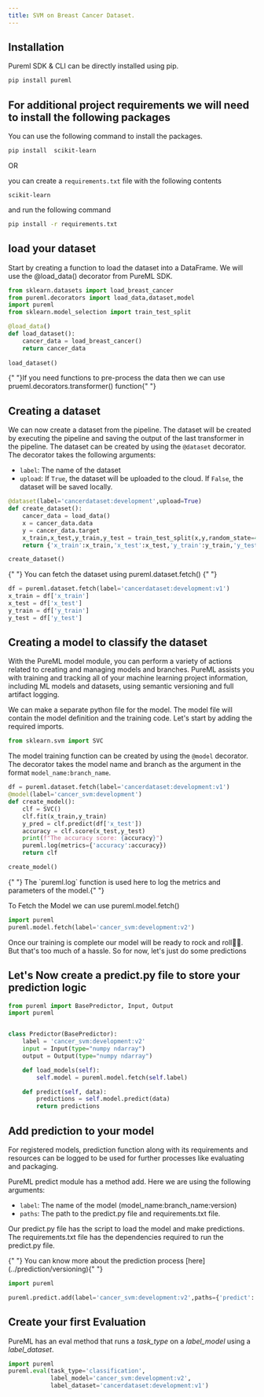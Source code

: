 ```yaml
---
title: SVM on Breast Cancer Dataset.
---
```


## Installation

Pureml SDK & CLI can be directly installed using pip.

```bash
pip install pureml
```

## For additional project requirements we will need to install the following packages

You can use the following command to install the packages.

```bash
pip install  scikit-learn 
```

OR

you can create a `requirements.txt` file with the following contents

```properties
scikit-learn
```

and run the following command

```bash
pip install -r requirements.txt
```

##  load your dataset

Start by creating a function to load the dataset into a DataFrame. We will use the @load_data() decorator from PureML SDK.

```python
from sklearn.datasets import load_breast_cancer
from pureml.decorators import load_data,dataset,model
import pureml
from sklearn.model_selection import train_test_split

@load_data()
def load_dataset():
    cancer_data = load_breast_cancer()
    return cancer_data
    
load_dataset()
```
<Note>
	{" "}If you need functions to pre-process the data then we can use prueml.decorators.transformer() function{" "}
</Note> 

## Creating a dataset

We can now create a dataset from the pipeline. The dataset will be created by executing the pipeline and saving the output of the last transformer in the pipeline. The dataset can be created by using the `@dataset` decorator. The decorator takes the following arguments:

- `label`: The name of the dataset
- `upload`: If `True`, the dataset will be uploaded to the cloud. If `False`, the dataset will be saved locally.

```python
@dataset(label='cancerdataset:development',upload=True)
def create_dataset():
    cancer_data = load_data()
    x = cancer_data.data
    y = cancer_data.target
    x_train,x_test,y_train,y_test = train_test_split(x,y,random_state=41)
    return {'x_train':x_train,'x_test':x_test,'y_train':y_train,'y_test':y_test}

create_dataset()
```
<Note> {" "} You can fetch the dataset using pureml.dataset.fetch() {" "}</Note>

```python
df = pureml.dataset.fetch(label='cancerdataset:development:v1')
x_train = df['x_train']
x_test = df['x_test']
y_train = df['y_train']
y_test = df['y_test']
```

## Creating a model to classify the dataset

With the PureML model module, you can perform a variety of actions related to creating and managing models and branches.
PureML assists you with training and tracking all of your machine learning project information, including ML models and datasets, using semantic versioning and full artifact logging.

We can make a separate python file for the model. The model file will contain the model definition and the training code.
Let's start by adding the required imports.

```python
from sklearn.svm import SVC
```

The model training function can be created by using the `@model` decorator. The decorator takes the model name and branch as the argument in the format `model_name:branch_name`.


```python
df = pureml.dataset.fetch(label='cancerdataset:development:v1')
@model(label='cancer_svm:development')
def create_model():
    clf = SVC()
    clf.fit(x_train,y_train)
    y_pred = clf.predict(df['x_test'])
    accuracy = clf.score(x_test,y_test)
    print(f"The accuracy score: {accuracy}")
    pureml.log(metrics={'accuracy':accuracy})
    return clf

create_model()
```
<Note>
	{" "}
	The `pureml.log` function is used here to log the metrics and parameters of the
	model.{" "}
</Note>

To Fetch the Model we can use pureml.model.fetch()

```python
import pureml
pureml.model.fetch(label='cancer_svm:development:v2')
```

Once our training is complete our model will be ready to rock and roll🎸✨. But that's too much of a hassle. So for now, let's just do some predictions

## Let's Now create a predict.py file to store your prediction logic
```python
from pureml import BasePredictor, Input, Output
import pureml


class Predictor(BasePredictor):
    label = 'cancer_svm:development:v2'
    input = Input(type="numpy ndarray")
    output = Output(type="numpy ndarray")

    def load_models(self):
        self.model = pureml.model.fetch(self.label)

    def predict(self, data):
        predictions = self.model.predict(data)
        return predictions
```
 
## Add prediction to your model

For registered models, prediction function along with its requirements and resources can be logged to be used for further processes like evaluating and packaging.

PureML predict module has a method add. Here we are using the following arguments:

- `label`: The name of the model (model_name:branch_name:version)
- `paths`: The path to the predict.py file and requirements.txt file.

Our predict.py file has the script to load the model and make predictions. The requirements.txt file has the dependencies required to run the predict.py file.

<Note>
	{" "}
	You can know more about the prediction process [here](../prediction/versioning){" "}
</Note>

```python
import pureml

pureml.predict.add(label='cancer_svm:development:v2',paths={'predict': 'predict.py'})
```

## Create your first Evaluation

PureML has an eval method that runs a _task_type_ on a _label_model_ using a _label_dataset_.

```python
import pureml
pureml.eval(task_type='classification',
            label_model='cancer_svm:development:v2',
            label_dataset='cancerdataset:development:v1')
```
